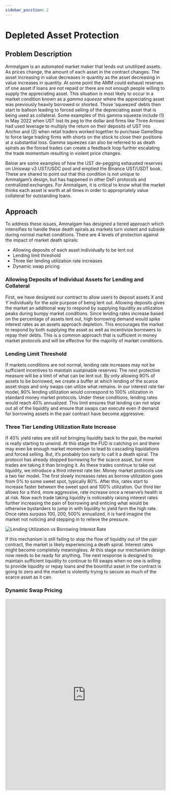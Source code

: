 ```yaml
---
sidebar_position: 2
---
```



# Depleted Asset Protection

## Problem Description

Ammalgam is an automated market maker that lends out unutilized assets. As prices change, the amount of each asset in the contract changes. The asset increasing in value decreases in quantity as the asset decreasing in value increases in quantity. At some point the AMM could exhaust reserves of one asset if loans are not repaid or there are not enough people willing to supply the appreciating asset. This situation is most likely to occur in a market condition known as a *gamma squeeze* where the appreciating asset was previously heavily borrowed or shorted. Those ‘squeezed’ debts then start to balloon leading to forced selling of the depreciating asset that is being used as collateral. Some examples of this gamma squeeze include (1) in May 2022 when UST lost its peg to the dollar and firms like Three Arrows had used leverage to multiply the return on their deposits of UST into Anchor and (2) when retail traders worked together to purchase GameStop to force large trading firms with shorts on the stock to close their positions at a substantial loss. Gamma squeezes can also be referred to as death spirals as the forced trades can create a feedback loop further escalating the trade momentum resulting in violent price changes.

Below are some examples of how the UST de-pegging exhausted reserves on Uniswap v3 UST/USDC pool and emptied the Binance UST/USDT book. These are shared to point out that this condition is not unique to Ammalgam’s design, but has happened in other DeFi protocols and centralized exchanges. For Ammalgam, it is critical to know what the market thinks each asset is worth at all times in order to appropriately value collateral for outstanding loans.

<Tweet id="1523782169276997633" />

<Tweet id="1523817151471230976" />

## Approach

To address these issues, Ammalgam has designed a tiered approach which intensifies to handle these death spirals as markets turn violent and subside during normal market conditions.  There are 4 levels of protection against the impact of market death spirals:

- Allowing deposits of each asset individually to be lent out
- Lending limit threshold
- Three tier lending utilization rate increases
- Dynamic swap pricing

### Allowing Deposits of Individual Assets for Lending and Collateral

First, we have designed our contract to allow users to deposit assets $X$ and $Y$ individually for the sole purpose of being lent out. Allowing deposits gives the market an additional way to respond by supplying liquidity as utilization peaks during bumpy market conditions. Since lending rates increase based on the percentage of assets lent out, high borrowing demand would spike interest rates as an assets approach depletion. This encourages the market to respond by both supplying the asset as well as incentivize borrowers to repay their debts. This is a common approach that is sufficient in money market protocols and will be effective for the majority of market conditions.

### Lending Limit Threshold

If markets conditions are not normal, lending rate increases may not be sufficient incentives to maintain sustainable reserves. The next protective measure will be a limit of what can be lent out. By only allowing 90% of assets to be borrowed, we create a buffer at which lending of the scarce asset stops and only swaps can utilize what remains. In our interest rate tier model, 90% lending utilization would correspond to 100% utilization in standard money market protocols. Under these conditions, lending rates would reach 40% annualized. This limit ensures that lending can not wipe out all of the liquidity and ensure that swaps can execute even if demand for borrowing assets in the pair contract have become aggressive. 

### Three Tier Lending Utilization Rate Increase

If 40% yield rates are still not bringing liquidity back to the pair, the market is really starting to unwind. At this stage the FUD is catching on and there may even be enough market momentum to lead to cascading liquidations and forced selling. But, it’s probably too early to call it a death spiral. The protocol has already stopped borrowing for the scarce asset, but more trades are taking it than bringing it. As these trades continue to take out liquidity, we introduce a third interest rate tier. Money market protocols use a two tier model. The first slowly increases rates as borrow utilization goes from 0% to some sweet spot, typically 80%. After this, rates start to increase faster between the sweet spot and 100% utilization. Our third tier allows for a third, more aggressive, rate increase once a reserve’s health is at risk. Now each trade taking liquidity is noticeably raising interest rates further increasing the pain of borrowing and enticing what would be otherwise bystanders to jump in with liquidity to yield farm the high rate. Once rates surpass 100, 200, 500% annualized, it is hard imagine the market not noticing and stepping in to relieve the pressure.

![Lending Utilization vs Borrowing Interest Rate](./assets/LendingUtilizationVsInterestRate.png)

If this mechanism is still failing to stop the flow of liquidity out of the pair contract, the market is likely experiencing a death spiral. Interest rates might become completely meaningless. At this stage our mechanism design now needs to be ready for anything. The next response is designed to maintain sufficient liquidity to continue to fill swaps when no one is willing to provide liquidity or repay loans and the bountiful asset in the contract is going to zero and the market is violently trying to secure as much of the scarce asset as it can. 

### Dynamic Swap Pricing
 
<iframe src="https://www.desmos.com/calculator/btodxumiqu?embed" frameBorder="0" allowFullScreen width="100%" height="600"></iframe>

